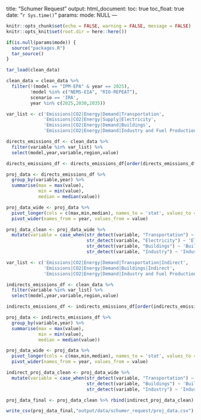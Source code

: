 title: "Schumer Request"
output: 
  html_document:
    toc: true
    toc_float: true
date: "`r Sys.time()`"
params:
  mode: NULL
---

```r
knitr::opts_chunk$set(echo = FALSE, warning = FALSE, message = FALSE)
knitr::opts_knit$set(root.dir = here::here())
```

```r
if(is.null(params$mode)) {
  source("packages.R")
  tar_source()
}

```

```r
tar_load(clean_data)

clean_data = clean_data %>%
  filter(!(model == "IPM-EPA" & year == 2025),
         !model %in% c("NEMS-EIA", "RIO-REPEAT"),
         scenario == 'IRA',
         year %in% c(2025,2030,2035))
```


```r
var_list <- c('Emissions|CO2|Energy|Demand|Transportation',
              'Emissions|CO2|Energy|Supply|Electricity',
              'Emissions|CO2|Energy|Demand|Buildings',
              'Emissions|CO2|Energy|Demand|Industry and Fuel Production')

directs_emissions_df <- clean_data %>%
  filter(variable %in% var_list) %>%
  select(model,year,variable,region,value)

directs_emissions_df <- directs_emissions_df[order(directs_emissions_df$year),]

```

```r

proj_data <- directs_emissions_df %>%
  group_by(variable,year) %>%
  summarise(max = max(value),
            min = min(value),
            median = median(value))

proj_data_wide <- proj_data %>% 
  pivot_longer(cols = c(max,min,median), names_to = 'stat', values_to = 'value') %>%
  pivot_wider(names_from = year, values_from = value)

proj_data_clean <- proj_data_wide %>%
  mutate(variable = case_when(str_detect(variable, "Transportation") ~ 'Transportation Direct',
                              str_detect(variable, "Electricity") ~ 'Electricity',
                              str_detect(variable, "Buildings") ~ 'Buildings Direct',
                              str_detect(variable, "Industry") ~ 'Industry Direct'))


```
```r
var_list <- c('Emissions|CO2|Energy|Demand|Transportation|Indirect',
              'Emissions|CO2|Energy|Demand|Buildings|Indirect',
              'Emissions|CO2|Energy|Demand|Industry and Fuel Production|Indirect')

indirects_emissions_df <- clean_data %>%
  filter(variable %in% var_list) %>%
  select(model,year,variable,region,value)

indirects_emissions_df <- indirects_emissions_df[order(indirects_emissions_df$year),]

```

```r

proj_data <- indirects_emissions_df %>%
  group_by(variable,year) %>%
  summarise(max = max(value),
            min = min(value),
            median = median(value))

proj_data_wide <- proj_data %>% 
  pivot_longer(cols = c(max,min,median), names_to = 'stat', values_to = 'value') %>%
  pivot_wider(names_from = year, values_from = value)

indirect_proj_data_clean <- proj_data_wide %>%
  mutate(variable = case_when(str_detect(variable, "Transportation") ~ 'Transportation Indirect',
                              str_detect(variable, "Buildings") ~ 'Buildings Indirect',
                              str_detect(variable, "Industry") ~ 'Industry Indirect'))


```

```r
proj_data_final <- proj_data_clean %>% rbind(indirect_proj_data_clean)

write_csv(proj_data_final,"output/data/schumer_request/proj_data.csv")

```

